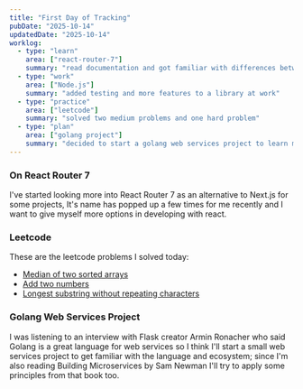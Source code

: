```yaml
---
title: "First Day of Tracking"
pubDate: "2025-10-14"
updatedDate: "2025-10-14"
worklog:
  - type: "learn"
    area: ["react-router-7"]
    summary: "read documentation and got familiar with differences between it and Next.js"
  - type: "work"
    area: ["Node.js"]
    summary: "added testing and more features to a library at work"
  - type: "practice"
    area: ["leetcode"]
    summary: "solved two medium problems and one hard problem"
  - type: "plan"
    area: ["golang project"]
    summary: "decided to start a golang web services project to learn more about the language and ecosystem"
---
```


### On React Router 7

I've started looking more into React Router 7 as an alternative to Next.js for some projects, It's name has popped up a few times for me recently and I want to give myself more options in developing with react.

### Leetcode 

These are the leetcode problems I solved today:
- [Median of two sorted arrays](https://leetcode.com/problems/median-of-two-sorted-arrays/)
- [Add two numbers](https://leetcode.com/problems/add-two-numbers/)
- [Longest substring without repeating characters](https://leetcode.com/problems/longest-substring-without-repeating-characters/)

### Golang Web Services Project

I was listening to an interview with Flask creator Armin Ronacher who said Golang is a great language for web services so I think I'll start a small web services project to get familiar with the language and ecosystem; since I'm also reading Building Microservices by Sam Newman I'll try to apply some principles from that book too.